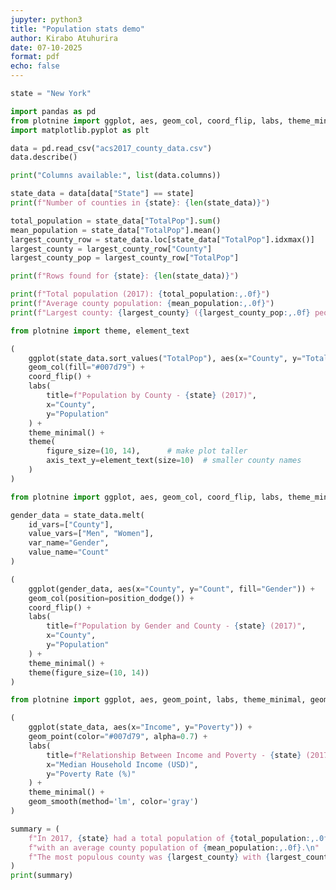 ```yaml
---
jupyter: python3
title: "Population stats demo"
author: Kirabo Atuhurira
date: 07-10-2025
format: pdf
echo: false
---
```


```python
state = "New York"
```

```python
import pandas as pd
from plotnine import ggplot, aes, geom_col, coord_flip, labs, theme_minimal
import matplotlib.pyplot as plt
```

```python
data = pd.read_csv("acs2017_county_data.csv")
data.describe()
```

```python
print("Columns available:", list(data.columns))
```

```python
state_data = data[data["State"] == state]
print(f"Number of counties in {state}: {len(state_data)}")
```

```python
total_population = state_data["TotalPop"].sum()
mean_population = state_data["TotalPop"].mean()
largest_county_row = state_data.loc[state_data["TotalPop"].idxmax()]
largest_county = largest_county_row["County"]
largest_county_pop = largest_county_row["TotalPop"]
```

```python
print(f"Rows found for {state}: {len(state_data)}")
```

```python
print(f"Total population (2017): {total_population:,.0f}")
print(f"Average county population: {mean_population:,.0f}")
print(f"Largest county: {largest_county} ({largest_county_pop:,.0f} people)")
```

```python
from plotnine import theme, element_text

(
    ggplot(state_data.sort_values("TotalPop"), aes(x="County", y="TotalPop")) +
    geom_col(fill="#007d79") +
    coord_flip() +
    labs(
        title=f"Population by County - {state} (2017)",
        x="County",
        y="Population"
    ) +
    theme_minimal() +
    theme(
        figure_size=(10, 14),      # make plot taller
        axis_text_y=element_text(size=10)  # smaller county names
    )
)
```

```python
from plotnine import ggplot, aes, geom_col, coord_flip, labs, theme_minimal, theme, position_dodge

gender_data = state_data.melt(
    id_vars=["County"],
    value_vars=["Men", "Women"],
    var_name="Gender",
    value_name="Count"
)

(
    ggplot(gender_data, aes(x="County", y="Count", fill="Gender")) +
    geom_col(position=position_dodge()) +
    coord_flip() +
    labs(
        title=f"Population by Gender and County - {state} (2017)",
        x="County",
        y="Population"
    ) +
    theme_minimal() +
    theme(figure_size=(10, 14))
)
```

```python
from plotnine import ggplot, aes, geom_point, labs, theme_minimal, geom_smooth

(
    ggplot(state_data, aes(x="Income", y="Poverty")) +
    geom_point(color="#007d79", alpha=0.7) +
    labs(
        title=f"Relationship Between Income and Poverty - {state} (2017)",
        x="Median Household Income (USD)",
        y="Poverty Rate (%)"
    ) +
    theme_minimal() +
    geom_smooth(method='lm', color='gray')
)
```

```python
summary = (
    f"In 2017, {state} had a total population of {total_population:,.0f}, \n"
    f"with an average county population of {mean_population:,.0f}.\n"
    f"The most populous county was {largest_county} with {largest_county_pop:,.0f} residents."
)
print(summary)
```

